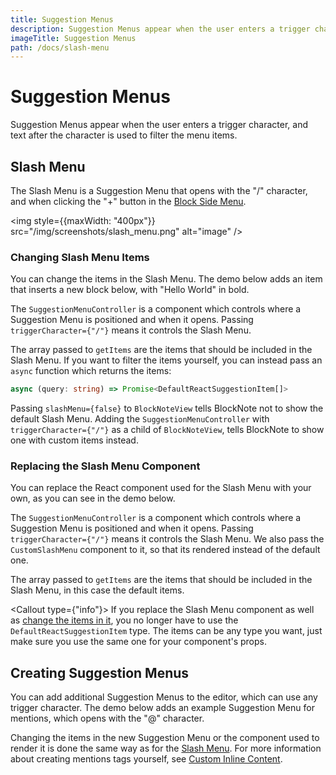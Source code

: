 ```yaml
---
title: Suggestion Menus
description: Suggestion Menus appear when the user enters a trigger character, and text after the character is used to filter the menu items.
imageTitle: Suggestion Menus
path: /docs/slash-menu
---
```



# Suggestion Menus

Suggestion Menus appear when the user enters a trigger character, and text after the character is used to filter the menu items.

## Slash Menu

The Slash Menu is a Suggestion Menu that opens with the "/" character, and when clicking the "+" button in the [Block Side Menu](/docs/ui-components/side-menu).

<img style={{maxWidth: "400px"}} src="/img/screenshots/slash_menu.png" alt="image" />

### Changing Slash Menu Items

You can change the items in the Slash Menu. The demo below adds an item that inserts a new block below, with "Hello World" in bold.

<Example name="ui-components/suggestion-menus-slash-menu-items" />

The `SuggestionMenuController` is a component which controls where a Suggestion Menu is positioned and when it opens. Passing `triggerCharacter={"/"}` means it controls the Slash Menu.

The array passed to `getItems` are the items that should be included in the Slash Menu. If you want to filter the items yourself, you can instead pass an `async` function which returns the items:

```ts
async (query: string) => Promise<DefaultReactSuggestionItem[]>
```

Passing `slashMenu={false}` to `BlockNoteView` tells BlockNote not to show the default Slash Menu. Adding the `SuggestionMenuController` with `triggerCharacter={"/"}` as a child of `BlockNoteView`, tells BlockNote to show one with custom items instead.

### Replacing the Slash Menu Component

You can replace the React component used for the Slash Menu with your own, as you can see in the demo below.

<Example name="ui-components/suggestion-menus-slash-menu-component" />

The `SuggestionMenuController` is a component which controls where a Suggestion Menu is positioned and when it opens. Passing `triggerCharacter={"/"}` means it controls the Slash Menu. We also pass the `CustomSlashMenu` component to it, so that its rendered instead of the default one.

The array passed to `getItems` are the items that should be included in the Slash Menu, in this case the default items.

<Callout type={"info"}>
    If you replace the Slash Menu component as well as [change the items in it](/docs/ui-components/slash-menu#changing-slash-menu-items), you no longer have to use the `DefaultReactSuggestionItem` type. The items can be any type you want, just make sure you use the same one for your component's props.
</Callout>

## Creating Suggestion Menus

You can add additional Suggestion Menus to the editor, which can use any trigger character. The demo below adds an example Suggestion Menu for mentions, which opens with the "@" character.

<Example name="ui-components/suggestion-menus-mentions" />

Changing the items in the new Suggestion Menu or the component used to render it is done the same way as for the [Slash Menu](/docs/ui-components/slash-menu#slash-menu). For more information about creating mentions tags yourself, see [Custom Inline Content](TODO).
